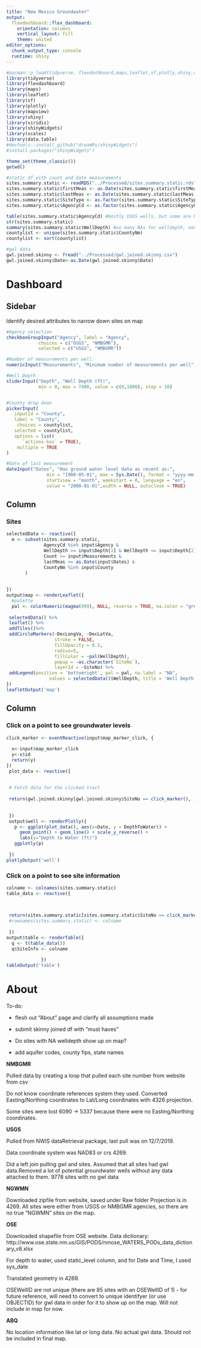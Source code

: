 ```yaml
---
title: "New Mexico Groundwater"
output: 
  flexdashboard::flex_dashboard:
    orientation: columns
    vertical_layout: fill
    theme: united
editor_options: 
  chunk_output_type: console
  runtime: shiny
---
```


```r
#pacman::p_load(tidyverse, flexdashboard,maps,leaflet,sf,plotly,shiny,viridis,shinyWidgets,scales)
library(tidyverse)
library(flexdashboard)
library(maps)
library(leaflet)
library(sf)
library(plotly)
library(mapview)
library(shiny)
library(viridis)
library(shinyWidgets) 
library(scales)
library(data.table)
#devtools::install_github("dreamRs/shinyWidgets") 
#install.packages("shinyWidgets")

theme_set(theme_classic())
getwd()

#static df with count and date measurements
sites.summary.static <- readRDS("../Processed/sites.summary.static.rds")
sites.summary.static$firstMeas <- as.Date(sites.summary.static$firstMeas)
sites.summary.static$lastMeas <- as.Date(sites.summary.static$lastMeas)
sites.summary.static$SiteType <- as.factor(sites.summary.static$SiteType)
sites.summary.static$AgencyCd <- as.factor(sites.summary.static$AgencyCd)

table(sites.summary.static$AgencyCd) #mostly USGS wells, but some are NMBGMR
str(sites.summary.static)
summary(sites.summary.static$WellDepth) #so many NAs for welldepth, none are showing up
countylist <- unique(sites.summary.static$CountyNm)
countylist <- sort(countylist)

#gwl data
gwl.joined.skinny <- fread("../Processed/gwl.joined.skinny.csv")
gwl.joined.skinny$Date<-as.Date(gwl.joined.skinny$Date)
```

Dashboard
=======================================================================


Sidebar {.sidebar}
-------------------------------------------
Identify desired attributes to narrow down sites on map

```r
#Agency selection
checkboxGroupInput("Agency", label = "Agency",
            choices = c("USGS", "NMBGMR"), 
            selected = c("USGS", "NMBGMR"))

#Number of measurements per well
numericInput("Measurements", "Minimum number of measurements per well", value = 1)

#Well Depth
sliderInput("Depth", "Well Depth (ft)",
            min = 0, max = 7400, value = c(0,1000), step = 10)


#County drop down
pickerInput(
   inputId = "County",
   label = "County", 
    choices = countylist,
   selected = countylist,
   options = list(
      `actions-box` = TRUE), 
    multiple = TRUE
)

#Date of last measurement
dateInput("Dates", "Has ground water level data as recent as:", 
               min = "1900-05-01", max = Sys.Date(), format = "yyyy-mm-dd" , 
               startview = "month", weekstart = 0, language = "en", 
               value = "2000-01-01",width = NULL, autoclose = TRUE)
```

Column {data-width=700} 
-----------------------------------------------------------------------

### Sites

```r
selectedData <- reactive({
  m <- subset(sites.summary.static,
              AgencyCd %in% input$Agency &
              WellDepth >= input$Depth[1] & WellDepth <= input$Depth[2] &
              Count >= input$Measurements &
              lastMeas >= as.Date(input$Dates) &
              CountyNm %in% input$County
       ) 
 
  
})
output$map <- renderLeaflet({
  #palette 
  pal <- colorNumeric(magma(999), NULL, reverse = TRUE, na.color = "green")
  
 selectedData() %>%
 leaflet() %>% 
 addTiles()%>%
 addCircleMarkers(~DecLongVa, ~DecLatVa,
                  stroke = FALSE, 
                  fillOpacity = 0.5,
                  radius=5,
                  fillColor = ~pal(WellDepth),
                  popup = ~as.character(`SiteNo`),
                  layerId = ~SiteNo) %>%
 addLegend(position = 'bottomright', pal = pal, na.label = "NA",
                values = selectedData()$WellDepth, title = 'Well Depth (ft)')
})
leafletOutput('map')
```

Column {data-width=300}
-----------------------------------------------------------------------

### Click on a point to see groundwater levels

```r
click_marker <- eventReactive(input$map_marker_click, {
  
  x<-input$map_marker_click
  y<-x$id
  return(y)
})
 plot_data <- reactive({
  
  
 # Fetch data for the clicked tract
  
 return(gwl.joined.skinny[gwl.joined.skinny$SiteNo == click_marker(), ])
  
  
 })
 output$well <- renderPlotly({
   p <- ggplot(plot_data(), aes(x=Date, y = DepthToWater)) +
     geom_point() + geom_line() + scale_y_reverse() +
     labs(y="Depth to Water (ft)")
   ggplotly(p)
   
 })
plotlyOutput('well')
```

### Click on a point to see site information

```r
colname <- colnames(sites.summary.static)
table_data <- reactive({
  

  
 return(sites.summary.static[sites.summary.static$SiteNo == click_marker(), ])
 #rownames(sites.summary.static) <- colname
  
 })
output$table <- renderTable({
  q <- t(table_data())
  q$SiteInfo <- colname
  
             })
tableOutput('table')
```


About 
==================================================
To-do:


- flesh out "About" page and clarify all assumptions made
- submit skinny joined df with "must haves"

- Do sites with NA welldepth show up on map?


- add aquifer codes, county fips, state names




**NMBGMR**

Pulled data by creating a loop that pulled each site number from website from csv

Do not know coordinate references system they used. Converted Easting/Northing coordinates to Lat/Long coordinates with 4326 projection.

Some sites were lost 6090 -> 5337 because there were no Easting/Northing coordinates.

**USGS**

Pulled from NWIS dataRetrieval package, last pull was on 12/7/2019.

Data coordinate system was NAD83 or crs 4269.

Did a left join pulling gwl and sites. Assumed that all sites had gwl data.Removed a lot of potential groundwater wells without any data attached to them. 9778 sites with no gwl data

**NGWMN** 

Downloaded zipfile from website, saved under Raw folder
Projection is in 4269. All sites were either from USGS or NMBGMR agencies, so there are no true "NGWMN" sites on the map.


**OSE**

Downloaded shapefile from OSE website. Data dictionary: http://www.ose.state.nm.us/GIS/PODS/nmose_WATERS_PODs_data_dictionary_v8.xlsx

For depth to water, used static_level column, and for Date and Time, I used sys_date

Translated geometry in 4269.

OSEWellID are not unique (there are 85 sites with an OSEWellID of 1) - for future reference, will need to convert to unique identifyer (or use OBJECTID) for gwl data in order for it to show up on the map. Will not include in map for now.


**ABQ**

No location information like lat or long data. No actual gwl data. Should not be included in final map.